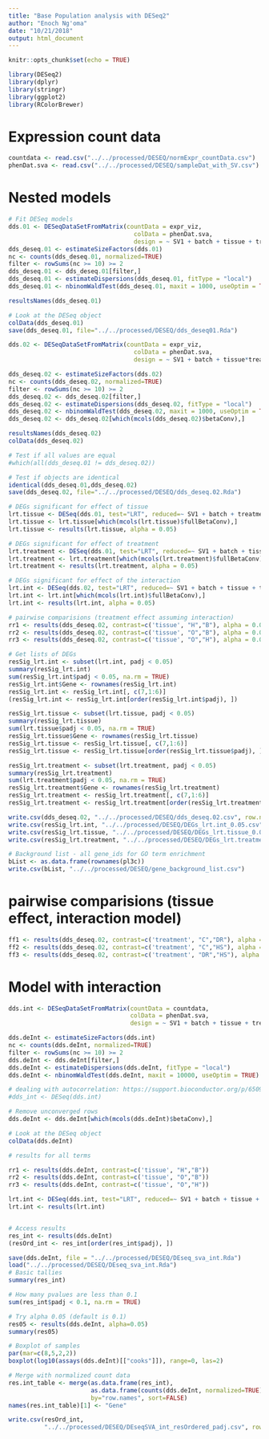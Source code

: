 ```yaml
---
title: "Base Population analysis with DESeq2"
author: "Enoch Ng'oma"
date: "10/21/2018"
output: html_document
---
```


```r
knitr::opts_chunk$set(echo = TRUE)

library(DESeq2)
library(dplyr)
library(stringr)
library(ggplot2)
library(RColorBrewer)
```

# Expression count data

```r
countdata <- read.csv("../../processed/DESEQ/normExpr_countData.csv")
phenDat.sva <- read.csv("../../processed/DESEQ/sampleDat_with_SV.csv")
```

# Nested models

```r
# Fit DESeq models
dds.01 <- DESeqDataSetFromMatrix(countData = expr_viz, 
                                   colData = phenDat.sva, 
                                   design = ~ SV1 + batch + tissue + treatment)
dds_deseq.01 <- estimateSizeFactors(dds.01)
nc <- counts(dds_deseq.01, normalized=TRUE)
filter <- rowSums(nc >= 10) >= 2
dds_deseq.01 <- dds_deseq.01[filter,]
dds_deseq.01 <- estimateDispersions(dds_deseq.01, fitType = "local")
dds_deseq.01 <- nbinomWaldTest(dds_deseq.01, maxit = 1000, useOptim = TRUE)

resultsNames(dds_deseq.01)

# Look at the DESeq object
colData(dds_deseq.01)
save(dds_deseq.01, file="../../processed/DESEQ/dds_deseq01.Rda")

dds.02 <- DESeqDataSetFromMatrix(countData = expr_viz, 
                                   colData = phenDat.sva, 
                                   design = ~ SV1 + batch + tissue*treatment)

dds_deseq.02 <- estimateSizeFactors(dds.02)
nc <- counts(dds_deseq.02, normalized=TRUE)
filter <- rowSums(nc >= 10) >= 2
dds_deseq.02 <- dds_deseq.02[filter,]
dds_deseq.02 <- estimateDispersions(dds_deseq.02, fitType = "local")
dds_deseq.02 <- nbinomWaldTest(dds_deseq.02, maxit = 1000, useOptim = TRUE)
dds_deseq.02 <- dds_deseq.02[which(mcols(dds_deseq.02)$betaConv),]

resultsNames(dds_deseq.02)
colData(dds_deseq.02)

# Test if all values are equal
#which(all(dds_deseq.01 != dds_deseq.02))

# Test if objects are identical
identical(dds_deseq.01,dds_deseq.02)
save(dds_deseq.02, file="../../processed/DESEQ/dds_deseq.02.Rda")

# DEGs significant for effect of tissue 
lrt.tissue <- DESeq(dds.01, test="LRT", reduced=~ SV1 + batch + treatment)
lrt.tissue <- lrt.tissue[which(mcols(lrt.tissue)$fullBetaConv),]
lrt.tissue <- results(lrt.tissue, alpha = 0.05)

# DEGs significant for effect of treatment 
lrt.treatment <- DESeq(dds.01, test="LRT", reduced=~ SV1 + batch + tissue)
lrt.treatment <- lrt.treatment[which(mcols(lrt.treatment)$fullBetaConv),]
lrt.treatment <- results(lrt.treatment, alpha = 0.05)

# DEGs significant for effect of the interaction 
lrt.int <- DESeq(dds.02, test="LRT", reduced=~ SV1 + batch + tissue + treatment)
lrt.int <- lrt.int[which(mcols(lrt.int)$fullBetaConv),]
lrt.int <- results(lrt.int, alpha = 0.05)

# pairwise comparisions (treatment effect assuming interaction)
rr1 <- results(dds_deseq.02, contrast=c('tissue', "H","B"), alpha = 0.05)
rr2 <- results(dds_deseq.02, contrast=c('tissue', "O","B"), alpha = 0.05)
rr3 <- results(dds_deseq.02, contrast=c('tissue', "O","H"), alpha = 0.05)

# Get lists of DEGs
resSig_lrt.int <- subset(lrt.int, padj < 0.05)
summary(resSig_lrt.int)
sum(resSig_lrt.int$padj < 0.05, na.rm = TRUE)
resSig_lrt.int$Gene <- rownames(resSig_lrt.int)
resSig_lrt.int <- resSig_lrt.int[, c(7,1:6)]
(resSig_lrt.int <- resSig_lrt.int[order(resSig_lrt.int$padj), ])

resSig_lrt.tissue <- subset(lrt.tissue, padj < 0.05)
summary(resSig_lrt.tissue)
sum(lrt.tissue$padj < 0.05, na.rm = TRUE)
resSig_lrt.tissue$Gene <- rownames(resSig_lrt.tissue)
resSig_lrt.tissue <- resSig_lrt.tissue[, c(7,1:6)]
resSig_lrt.tissue <- resSig_lrt.tissue[order(resSig_lrt.tissue$padj), ]

resSig_lrt.treatment <- subset(lrt.treatment, padj < 0.05)
summary(resSig_lrt.treatment)
sum(lrt.treatment$padj < 0.05, na.rm = TRUE)
resSig_lrt.treatment$Gene <- rownames(resSig_lrt.treatment)
resSig_lrt.treatment <- resSig_lrt.treatment[, c(7,1:6)]
resSig_lrt.treatment <- resSig_lrt.treatment[order(resSig_lrt.treatment$padj), ]

write.csv(dds_deseq.02, "../../processed/DESEQ/dds_deseq.02.csv", row.names = FALSE)
write.csv(resSig_lrt.int, "../../processed/DESEQ/DEGs_lrt.int_0.05.csv", row.names = FALSE)
write.csv(resSig_lrt.tissue, "../../processed/DESEQ/DEGs_lrt.tissue_0.05.csv", row.names = FALSE)
write.csv(resSig_lrt.treatment, "../../processed/DESEQ/DEGs_lrt.treatment_0.05.csv", row.names = FALSE)

# Background list - all gene_ids for GO term enrichment
bList <- as.data.frame(rownames(pl3c))
write.csv(bList, "../../processed/DESEQ/gene_background_list.csv")
```

# pairwise comparisions (tissue effect, interaction model)

```r
ff1 <- results(dds_deseq.02, contrast=c('treatment', "C","DR"), alpha = 0.05)
ff2 <- results(dds_deseq.02, contrast=c('treatment', "C","HS"), alpha = 0.05)
ff3 <- results(dds_deseq.02, contrast=c('treatment', "DR","HS"), alpha = 0.05)
```

# Model with interaction

```r
dds.int <- DESeqDataSetFromMatrix(countData = countdata, 
                                  colData = phenDat.sva, 
                                  design = ~ SV1 + batch + tissue + treatment + tissue:treatment)

dds.deInt <- estimateSizeFactors(dds.int)
nc <- counts(dds.deInt, normalized=TRUE)
filter <- rowSums(nc >= 10) >= 2
dds.deInt <- dds.deInt[filter,]
dds.deInt <- estimateDispersions(dds.deInt, fitType = "local")
dds.deInt <- nbinomWaldTest(dds.deInt, maxit = 10000, useOptim = TRUE)

# dealing with autocorrelation: https://support.bioconductor.org/p/65091/
#dds_int <- DESeq(dds.int)

# Remove unconverged rows
dds.deInt <- dds.deInt[which(mcols(dds.deInt)$betaConv),]

# Look at the DESeq object
colData(dds.deInt)

# results for all terms

rr1 <- results(dds.deInt, contrast=c('tissue', "H","B"))
rr2 <- results(dds.deInt, contrast=c('tissue', "O","B"))
rr3 <- results(dds.deInt, contrast=c('tissue', "O","H"))

lrt.int <- DESeq(dds.int, test="LRT", reduced=~ SV1 + batch + tissue + treatment)
lrt.int <- results(lrt.int)


# Access results
res_int <- results(dds.deInt)
(resOrd_int <- res_int[order(res_int$padj), ])

save(dds.deInt, file = "../../processed/DESEQ/DEseq_sva_int.Rda")
load("../../processed/DESEQ/DEseq_sva_int.Rda")
# Basic tallies
summary(res_int)

# How many pvalues are less than 0.1
sum(res_int$padj < 0.1, na.rm = TRUE)

# Try alpha 0.05 (default is 0.1)
res05 <- results(dds.deInt, alpha=0.05) 
summary(res05)

# Boxplot of samples
par(mar=c(8,5,2,2))
boxplot(log10(assays(dds.deInt)[["cooks"]]), range=0, las=2)

# Merge with normalized count data
res.int_table <- merge(as.data.frame(res_int), 
                       as.data.frame(counts(dds.deInt, normalized=TRUE)), 
                       by="row.names", sort=FALSE)
names(res.int_table)[1] <- "Gene"

write.csv(resOrd_int, 
          "../../processed/DESEQ/DEseqSVA_int_resOrdered_padj.csv", row.names=TRUE)
```